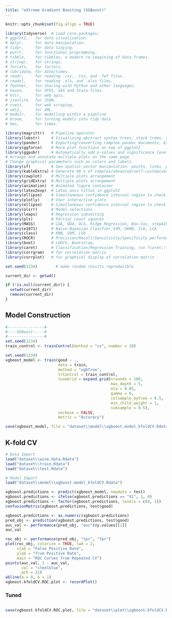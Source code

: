 ```yaml
---
title: "eXtreme Gradient Boosting (XGBoost)"
---
```


```r
knitr::opts_chunk$set(fig.align = TRUE)

library(tidyverse)  # Load core packages: 
# ggplot2,   for data visualization.
# dplyr,     for data manipulation.
# tidyr,     for data tidying.
# purrr,     for functional programming.
# tibble,    for tibbles, a modern re-imagining of data frames.
# stringr,   for strings.
# forcats,   for factors.
# lubridate, for date/times.
# readr,     for reading .csv, .tsv, and .fwf files.
# readxl,    for reading .xls, and .xlxs files.
# feather,   for sharing with Python and other languages.
# haven,     for SPSS, SAS and Stata files.
# httr,      for web apis.
# jsonlite   for JSON.
# rvest,     for web scraping.
# xml2,      for XML.
# modelr,    for modelling within a pipeline
# broom,     for turning models into tidy data
# hms,       for times.

library(magrittr)   # Pipeline operator
library(lobstr)     # Visualizing abstract syntax trees, stack trees, and object sizes
library(pander)     # Exporting/converting complex pandoc documents, EX: df to Pandoc table
library(ggforce)    # More plot functions on top of ggplot2
library(ggpubr)     # Automatically add p-values and significance levels  plots. 
# Arrange and annotate multiple plots on the same page. 
# Change graphical parameters such as colors and labels.
library(sf)         # Geo-spatial vector manipulation: points, lines, polygons
library(kableExtra) # Generate 90 % of complex/advanced/self-customized/beautiful tables
library(cowplot)    # Multiple plots arrangement
library(gridExtra)  # Multiple plots arrangement
library(animation)  # Animated figure container
library(latex2exp)  # Latex axis titles in ggplot2
library(ellipse)    # Simultaneous confidence interval region to check C.I. of 2 slope parameters
library(plotly)     # User interactive plots
library(ellipse)    # Simultaneous confidence interval region to check C.I. of 2 regressors
library(olsrr)      # Model selections 
library(leaps)      # Regression subsetting 
library(pls)        # Partial Least squares
library(MASS)       # LDA, QDA, OLS, Ridge Regression, Box-Cox, stepAIC, etc,.
library(e1071)      # Naive Bayesian Classfier,SVM, GKNN, ICA, LCA
library(class)      # KNN, SOM, LVQ
library(ROCR)       # Precision/Recall/Sensitivity/Specificity performance plot 
library(boot)       # LOOCV, Bootstrap,
library(caret)      # Classification/Regression Training, run ?caret::trainControl
library(corrgram)   # for correlation matrix
library(corrplot)   # for graphical display of correlation matrix

set.seed(1234)        # make random results reproducible

current_dir <- getwd()

if (!is.null(current_dir)) {
  setwd(current_dir)
  remove(current_dir)
}
```


## Model Construction
```r
#----------------#
#----XGBoost-----#
#----------------#
set.seed(1234)
train_control <- trainControl(method = "cv", number = 10)

set.seed(1234)
xgboost_model <- train(good ~ ., 
                       data = train, 
                       method = "xgbTree",
                       trControl = train_control,
                       tuneGrid = expand.grid(nrounds = 100,
                                              max_depth = 5,
                                              eta = 0.05,
                                              gamma = 0,
                                              colsample_bytree = 0.5,
                                              min_child_weight = 1,
                                              subsample = 0.5),
                       verbose = FALSE,
                       metric = "Accuracy")

save(xgboost_model, file = "dataset\\model\\xgboost.model_kfoldCV.Rdata")
```

## K-fold CV
```r
# Data Import
load("dataset\\wine.data.Rdata")
load("dataset\\train.Rdata")
load("dataset\\test.Rdata")

# Model Import
load("dataset\\model\\xgboost.model_kfoldCV.Rdata")

xgboost.predictions <- predict(xgboost_model, newdata = test)
xgboost.predictions <- ifelse(xgboost.predictions == "X1", 1, 0)
xgboost.predictions <- factor(xgboost.predictions, levels = c(0, 1))
confusionMatrix(xgboost.predictions, test$good)

xgboost.predictions <- as.numeric(xgboost.predictions)
pred_obj <- prediction(xgboost.predictions, test$good)
auc_val <- performance(pred_obj, "auc")@y.values[[1]]
auc_val

roc_obj <- performance(pred_obj, "tpr", "fpr")
plot(roc_obj, colorize = TRUE, lwd = 2,
     xlab = "False Positive Rate", 
     ylab = "True Positive Rate",
     main = "ROC Curves from Repeated CV")
points(auc_val, 1 - auc_val, 
       col = "steelblue", 
       pch = 21)
abline(a = 0, b = 1)
xgboost.kfoldCV.ROC.plot <- recordPlot()
```

### Tuned
```r

```

```r
save(xgboost.kfoldCV.ROC.plot, file = "dataset\\plot\\xgboost.kfoldCV.ROC.plot.Rdata")
```